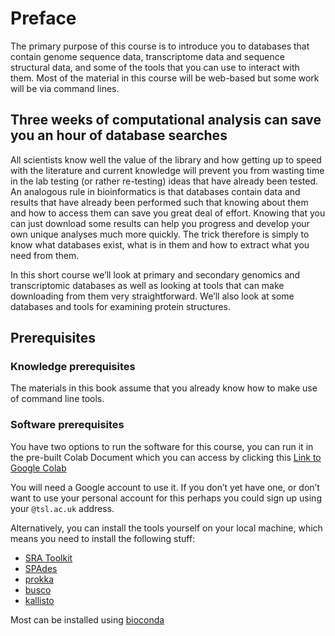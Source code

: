 # Preface {.unnumbered}

The primary purpose of this course is to introduce you to databases that contain genome sequence data, transcriptome data and sequence structural data, and some of the tools that you can use to interact with them. Most of the material in this course will be web-based but some work will be via command lines.

## Three weeks of computational analysis can save you an hour of database searches

All scientists know well the value of the library and how getting up to speed with the literature and current knowledge will prevent you from wasting time in the lab testing (or rather re-testing) ideas that have already been tested. An analogous rule in bioinformatics is that databases contain data and results that have already been performed such that knowing about them and how to access them can save you great deal of effort. Knowing that you can just download some results can help you progress and develop your own unique analyses much more quickly. The trick therefore is simply to know what databases exist, what is in them and how to extract what you need from them.

In this short course we'll look at primary and secondary genomics and transcriptomic databases as well as looking at tools that can make downloading from them very straightforward. We'll also look at some databases and tools for examining protein structures.


## Prerequisites

### Knowledge prerequisites

The materials in this book assume that you already know how to make use of command line tools.

### Software prerequisites

You have two options to run the software for this course, you can run it in the pre-built Colab Document which you can access by clicking this [Link to Google Colab](https://colab.research.google.com/drive/1LJffmZ4yuzEjvtWp6Sj5tSibyTKJb_b1?usp=sharing)

You will need a Google account to use it. If you don't yet have one, or don't want to use your personal account for this perhaps you could sign up using your `@tsl.ac.uk` address.


Alternatively, you can install the tools yourself on your local machine, which means you need to install the following stuff:

-   [SRA Toolkit](https://github.com/ncbi/sra-tools/wiki/01.-Downloading-SRA-Toolkit)
-   [SPAdes](https://github.com/ablab/spades)
-   [prokka](https://github.com/tseemann/prokka)
-   [busco](https://busco.ezlab.org/busco_userguide.html)
-   [kallisto](https://pachterlab.github.io/kallisto/download)

Most can be installed using [bioconda](http://www.ddocent.com//bioconda/)
